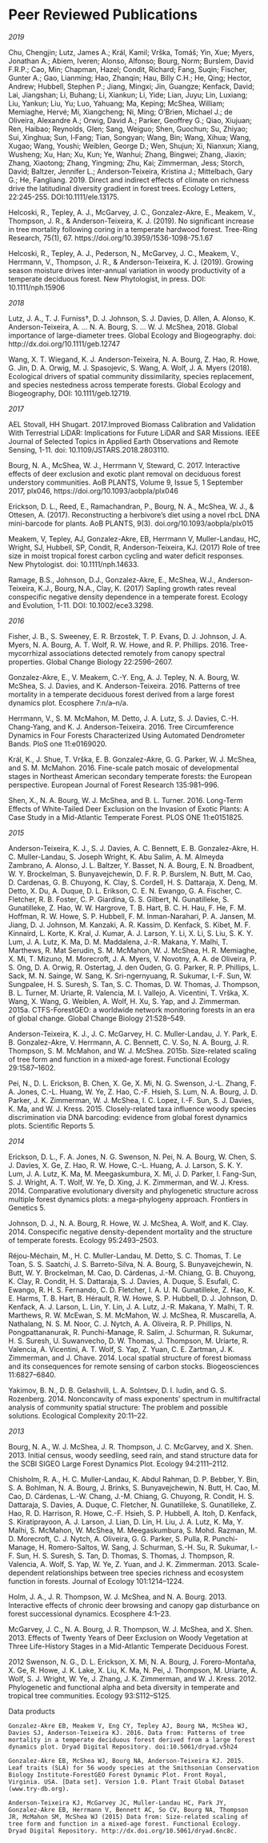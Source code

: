 # Peer Reviewed Publications

*2019*
  
  Chu, Chengjin; Lutz, James A.; Král, Kamil; Vrška, Tomáš; Yin, Xue; Myers, Jonathan A.; Abiem, Iveren; Alonso, Alfonso; Bourg, Norm; Burslem, David F.R.P.; Cao, Min; Chapman, Hazel; Condit, Richard; Fang, Suqin; Fischer, Gunter A.; Gao, Lianming; Hao, Zhanqin; Hau, Billy C.H.; He, Qing; Hector, Andrew; Hubbell, Stephen P.; Jiang, Mingxi; Jin, Guangze; Kenfack, David; Lai, Jiangshan; Li, Buhang; Li, Xiankun; Li, Yide; Lian, Juyu; Lin, Luxiang; Liu, Yankun; Liu, Yu; Luo, Yahuang; Ma, Keping; McShea, William; Memiaghe, Hervé; Mi, Xiangcheng; Ni, Ming; O'Brien, Michael J.; de Oliveira, Alexandre A.; Orwig, David A.; Parker, Geoffrey G.; Qiao, Xiujuan; Ren, Haibao; Reynolds, Glen; Sang, Weiguo; Shen, Guochun; Su, Zhiyao; Sui, Xinghua; Sun, I‐Fang; Tian, Songyan; Wang, Bin; Wang, Xihua; Wang, Xugao; Wang, Youshi; Weiblen, George D.; Wen, Shujun; Xi, Nianxun; Xiang, Wusheng; Xu, Han; Xu, Kun; Ye, Wanhui; Zhang, Bingwei; Zhang, Jiaxin; Zhang, Xiaotong; Zhang, Yingming; Zhu, Kai; Zimmerman, Jess; Storch, David; Baltzer, Jennifer L.; Anderson‐Teixeira, Kristina J.; Mittelbach, Gary G.; He, Fangliang. 2019. Direct and indirect effects of climate on richness drive the latitudinal diversity gradient in forest trees. Ecology Letters, 22:245-255. DOI:10.1111/ele.13175.

Helcoski, R., Tepley, A. J., McGarvey, J. C., Gonzalez-Akre, E., Meakem, V., Thompson, J. R., & Anderson-Teixeira, K. J. (2019). No significant increase in tree mortality following coring in a temperate hardwood forest. Tree-Ring Research, 75(1), 67. https://doi.org/10.3959/1536-1098-75.1.67

Helcoski, R., Tepley, A. J., Pederson, N., McGarvey, J. C., Meakem, V., Herrmann, V., Thompson, J. R., & Anderson-Teixeira, K. J. (2019). Growing season moisture drives inter-annual variation in woody productivity of a temperate deciduous forest. New Phytologist, in press. DOI: 10.1111/nph.15906

*2018*

Lutz, J. A., T. J. Furniss†, D. J. Johnson, S. J. Davies, D. Allen, A. Alonso, K. Anderson-Teixeira, A. … N. A. Bourg, S. … W. J. McShea, 2018. Global importance of large-diameter trees. Global Ecology and Biogeography. doi: http://dx.doi.org/10.1111/geb.12747

Wang, X. T. Wiegand, K. J. Anderson-Teixeira, N. A. Bourg, Z. Hao, R. Howe, G. Jin, D. A. Orwig, M. J. Spasojevic, S. Wang, A. Wolf, J. A. Myers (2018). Ecological drivers of spatial community dissimilarity, species replacement, and species nestedness across temperate forests. Global Ecology and Biogeography, DOI: 10.1111/geb.12719.

*2017*

AEL Stovall, HH Shugart. 2017.Improved Biomass Calibration and Validation With Terrestrial LiDAR: Implications for Future LiDAR and SAR Missions. IEEE Journal of Selected Topics in Applied Earth Observations and Remote Sensing, 1-11. doi: 10.1109/JSTARS.2018.2803110.

Bourg, N. A., McShea, W. J., Herrmann V, Steward, C. 2017. Interactive effects of deer exclusion and exotic plant removal on deciduous forest understory communities. AoB PLANTS, Volume 9, Issue 5, 1 September 2017, plx046, https://doi.org/10.1093/aobpla/plx046

Erickson, D. L., Reed, E., Ramachandran, P., Bourg, N. A., McShea, W. J., & Ottesen, A. (2017). Reconstructing a herbivore’s diet using a novel rbcL DNA mini-barcode for plants. AoB PLANTS, 9(3). doi.org/10.1093/aobpla/plx015

Meakem, V, Tepley, AJ, Gonzalez-Akre, EB, Herrmann V, Muller-Landau, HC, Wright, SJ, Hubbell, SP, Condit, R, Anderson-Teixeira, KJ. (2017) Role of tree size in moist tropical forest carbon cycling and water deficit responses. New Phytologist. doi: 10.1111/nph.14633.

Ramage, B.S., Johnson, D.J., Gonzalez-Akre, E., McShea, W.J., Anderson-Teixeira, K.J., Bourg, N.A., Clay, K. (2017) Sapling growth rates reveal conspecific negative density dependence in a temperate forest. Ecology and Evolution, 1-11. DOI: 10.1002/ece3.3298.

*2016*

Fisher, J. B., S. Sweeney, E. R. Brzostek, T. P. Evans, D. J. Johnson, J. A. Myers, N. A. Bourg, A. T. Wolf, R. W. Howe, and R. P. Phillips. 2016. Tree-mycorrhizal associations detected remotely from canopy spectral properties. Global Change Biology 22:2596–2607.

Gonzalez-Akre, E., V. Meakem, C.-Y. Eng, A. J. Tepley, N. A. Bourg, W. McShea, S. J. Davies, and K. Anderson-Teixeira. 2016. Patterns of tree mortality in a temperate deciduous forest derived from a large forest dynamics plot. Ecosphere 7:n/a–n/a.

Herrmann, V., S. M. McMahon, M. Detto, J. A. Lutz, S. J. Davies, C.-H. Chang-Yang, and K. J. Anderson-Teixeira. 2016. Tree Circumference Dynamics in Four Forests Characterized Using Automated Dendrometer Bands. PloS one 11:e0169020.

Král, K., J. Shue, T. Vrška, E. B. Gonzalez-Akre, G. G. Parker, W. J. McShea, and S. M. McMahon. 2016. Fine-scale patch mosaic of developmental stages in Northeast American secondary temperate forests: the European perspective. European Journal of Forest Research 135:981–996.

Shen, X., N. A. Bourg, W. J. McShea, and B. L. Turner. 2016. Long-Term Effects of White-Tailed Deer Exclusion on the Invasion of Exotic Plants: A Case Study in a Mid-Atlantic Temperate Forest. PLOS ONE 11:e0151825.

*2015*

Anderson-Teixeira, K. J., S. J. Davies, A. C. Bennett, E. B. Gonzalez-Akre, H. C. Muller-Landau, S. Joseph Wright, K. Abu Salim, A. M. Almeyda Zambrano, A. Alonso, J. L. Baltzer, Y. Basset, N. A. Bourg, E. N. Broadbent, W. Y. Brockelman, S. Bunyavejchewin, D. F. R. P. Burslem, N. Butt, M. Cao, D. Cardenas, G. B. Chuyong, K. Clay, S. Cordell, H. S. Dattaraja, X. Deng, M. Detto, X. Du, A. Duque, D. L. Erikson, C. E. N. Ewango, G. A. Fischer, C. Fletcher, R. B. Foster, C. P. Giardina, G. S. Gilbert, N. Gunatilleke, S. Gunatilleke, Z. Hao, W. W. Hargrove, T. B. Hart, B. C. H. Hau, F. He, F. M. Hoffman, R. W. Howe, S. P. Hubbell, F. M. Inman-Narahari, P. A. Jansen, M. Jiang, D. J. Johnson, M. Kanzaki, A. R. Kassim, D. Kenfack, S. Kibet, M. F. Kinnaird, L. Korte, K. Kral, J. Kumar, A. J. Larson, Y. Li, X. Li, S. Liu, S. K. Y. Lum, J. A. Lutz, K. Ma, D. M. Maddalena, J.-R. Makana, Y. Malhi, T. Marthews, R. Mat Serudin, S. M. McMahon, W. J. McShea, H. R. Memiaghe, X. Mi, T. Mizuno, M. Morecroft, J. A. Myers, V. Novotny, A. A. de Oliveira, P. S. Ong, D. A. Orwig, R. Ostertag, J. den Ouden, G. G. Parker, R. P. Phillips, L. Sack, M. N. Sainge, W. Sang, K. Sri-ngernyuang, R. Sukumar, I.-F. Sun, W. Sungpalee, H. S. Suresh, S. Tan, S. C. Thomas, D. W. Thomas, J. Thompson, B. L. Turner, M. Uriarte, R. Valencia, M. I. Vallejo, A. Vicentini, T. Vrška, X. Wang, X. Wang, G. Weiblen, A. Wolf, H. Xu, S. Yap, and J. Zimmerman. 2015a. CTFS-ForestGEO: a worldwide network monitoring forests in an era of global change. Global Change Biology 21:528–549.

Anderson-Teixeira, K. J., J. C. McGarvey, H. C. Muller-Landau, J. Y. Park, E. B. Gonzalez-Akre, V. Herrmann, A. C. Bennett, C. V. So, N. A. Bourg, J. R. Thompson, S. M. McMahon, and W. J. McShea. 2015b. Size-related scaling of tree form and function in a mixed-age forest. Functional Ecology 29:1587–1602.

Pei, N., D. L. Erickson, B. Chen, X. Ge, X. Mi, N. G. Swenson, J.-L. Zhang, F. A. Jones, C.-L. Huang, W. Ye, Z. Hao, C.-F. Hsieh, S. Lum, N. A. Bourg, J. D. Parker, J. K. Zimmerman, W. J. McShea, I. C. Lopez, I.-F. Sun, S. J. Davies, K. Ma, and W. J. Kress. 2015. Closely-related taxa influence woody species discrimination via DNA barcoding: evidence from global forest dynamics plots. Scientific Reports 5.

*2014*

Erickson, D. L., F. A. Jones, N. G. Swenson, N. Pei, N. A. Bourg, W. Chen, S. J. Davies, X. Ge, Z. Hao, R. W. Howe, C.-L. Huang, A. J. Larson, S. K. Y. Lum, J. A. Lutz, K. Ma, M. Meegaskumbura, X. Mi, J. D. Parker, I. Fang-Sun, S. J. Wright, A. T. Wolf, W. Ye, D. Xing, J. K. Zimmerman, and W. J. Kress. 2014. Comparative evolutionary diversity and phylogenetic structure across multiple forest dynamics plots: a mega-phylogeny approach. Frontiers in Genetics 5.

Johnson, D. J., N. A. Bourg, R. Howe, W. J. McShea, A. Wolf, and K. Clay. 2014. Conspecific negative density-dependent mortality and the structure of temperate forests. Ecology 95:2493–2503.

Réjou-Méchain, M., H. C. Muller-Landau, M. Detto, S. C. Thomas, T. Le Toan, S. S. Saatchi, J. S. Barreto-Silva, N. A. Bourg, S. Bunyavejchewin, N. Butt, W. Y. Brockelman, M. Cao, D. Cárdenas, J.-M. Chiang, G. B. Chuyong, K. Clay, R. Condit, H. S. Dattaraja, S. J. Davies, A. Duque, S. Esufali, C. Ewango, R. H. S. Fernando, C. D. Fletcher, I. A. U. N. Gunatilleke, Z. Hao, K. E. Harms, T. B. Hart, B. Hérault, R. W. Howe, S. P. Hubbell, D. J. Johnson, D. Kenfack, A. J. Larson, L. Lin, Y. Lin, J. A. Lutz, J.-R. Makana, Y. Malhi, T. R. Marthews, R. W. McEwan, S. M. McMahon, W. J. McShea, R. Muscarella, A. Nathalang, N. S. M. Noor, C. J. Nytch, A. A. Oliveira, R. P. Phillips, N. Pongpattananurak, R. Punchi-Manage, R. Salim, J. Schurman, R. Sukumar, H. S. Suresh, U. Suwanvecho, D. W. Thomas, J. Thompson, M. Uríarte, R. Valencia, A. Vicentini, A. T. Wolf, S. Yap, Z. Yuan, C. E. Zartman, J. K. Zimmerman, and J. Chave. 2014. Local spatial structure of forest biomass and its consequences for remote sensing of carbon stocks. Biogeosciences 11:6827–6840.

Yakimov, B. N., D. B. Gelashvili, L. A. Solntsev, D. I. Iudin, and G. S. Rozenberg. 2014. Nonconcavity of mass exponents’ spectrum in multifractal analysis of community spatial structure: The problem and possible solutions. Ecological Complexity 20:11–22.

*2013*

Bourg, N. A., W. J. McShea, J. R. Thompson, J. C. McGarvey, and X. Shen. 2013. Initial census, woody seedling, seed rain, and stand structure data for the SCBI SIGEO Large Forest Dynamics Plot. Ecology 94:2111–2112.

Chisholm, R. A., H. C. Muller-Landau, K. Abdul Rahman, D. P. Bebber, Y. Bin, S. A. Bohlman, N. A. Bourg, J. Brinks, S. Bunyavejchewin, N. Butt, H. Cao, M. Cao, D. Cárdenas, L.-W. Chang, J.-M. Chiang, G. Chuyong, R. Condit, H. S. Dattaraja, S. Davies, A. Duque, C. Fletcher, N. Gunatilleke, S. Gunatilleke, Z. Hao, R. D. Harrison, R. Howe, C.-F. Hsieh, S. P. Hubbell, A. Itoh, D. Kenfack, S. Kiratiprayoon, A. J. Larson, J. Lian, D. Lin, H. Liu, J. A. Lutz, K. Ma, Y. Malhi, S. McMahon, W. McShea, M. Meegaskumbura, S. Mohd. Razman, M. D. Morecroft, C. J. Nytch, A. Oliveira, G. G. Parker, S. Pulla, R. Punchi-Manage, H. Romero-Saltos, W. Sang, J. Schurman, S.-H. Su, R. Sukumar, I.-F. Sun, H. S. Suresh, S. Tan, D. Thomas, S. Thomas, J. Thompson, R. Valencia, A. Wolf, S. Yap, W. Ye, Z. Yuan, and J. K. Zimmerman. 2013. Scale-dependent relationships between tree species richness and ecosystem function in forests. Journal of Ecology 101:1214–1224.

Holm, J. A., J. R. Thompson, W. J. McShea, and N. A. Bourg. 2013. Interactive effects of chronic deer browsing and canopy gap disturbance on forest successional dynamics. Ecosphere 4:1–23.

McGarvey, J. C., N. A. Bourg, J. R. Thompson, W. J. McShea, and X. Shen. 2013. Effects of Twenty Years of Deer Exclusion on Woody Vegetation at Three Life-History Stages in a Mid-Atlantic Temperate Deciduous Forest.

2012
Swenson, N. G., D. L. Erickson, X. Mi, N. A. Bourg, J. Forero-Montaña, X. Ge, R. Howe, J. K. Lake, X. Liu, K. Ma, N. Pei, J. Thompson, M. Uriarte, A. Wolf, S. J. Wright, W. Ye, J. Zhang, J. K. Zimmerman, and W. J. Kress. 2012. Phylogenetic and functional alpha and beta diversity in temperate and tropical tree communities. Ecology 93:S112–S125.

Data products

    Gonzalez-Akre EB, Meakem V, Eng CY, Tepley AJ, Bourg NA, McShea WJ, Davies SJ, Anderson-Teixeira KJ. 2016. Data from: Patterns of tree mortality in a temperate deciduous forest derived from a large forest dynamics plot. Dryad Digital Repository. doi:10.5061/dryad.v5h24

    Gonzalez-Akre EB, McShea WJ, Bourg NA, Anderson-Teixeira KJ. 2015. Leaf traits (SLA) for 56 woody species at the Smithsonian Conservation Biology Institute-ForestGEO Forest Dynamic Plot. Front Royal, Virginia. USA. [Data set]. Version 1.0. Plant Trait Global Dataset (www.try-db.org).

    Anderson-Teixeira KJ, McGarvey JC, Muller-Landau HC, Park JY, Gonzalez-Akre EB, Herrmann V, Bennett AC, So CV, Bourg NA, Thompson JR, McMahon SM, McShea WJ (2015) Data from: Size-related scaling of tree form and function in a mixed-age forest. Functional Ecology. Dryad Digital Repository. http://dx.doi.org/10.5061/dryad.6nc8c.
